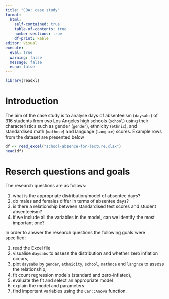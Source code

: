 ```yaml
---
title: "CDA: case study"
format: 
  html:
    self-contained: true
    table-of-contents: true
    number-sections: true
    df-print: kable
editor: visual
execute: 
  eval: true
  warning: false
  message: false
  echo: false
---
```


```r
library(readxl)
```

# Introduction

The aim of the case study is to analyse days of absenteeism (`daysabs`) of 316 students from two Los Angeles high schools (`school`) using their characteristics such as gender (`gender`), ethnicity (`ethnic`), and standardised math (`mathnce`) and language (`langnce`) scores. Example rows from the dataset are presented below

```r
df <- read_excel("school-absence-for-lecture.xlsx")
head(df)
```

# Reserch questions and goals

The research questions are as follows:

1.  what is the appropriate distribution/model of absentee days?
2.  do males and females differ in terms of absentee days?
3.  is there a relationship between standardised test scores and student absenteeism?
4.  if we include all the variables in the model, can we identify the most important one?

In order to answer the research questions the following goals were specified:

1.  read the Excel file
2.  visualise `daysabs` to assess the distribution and whether zero inflation occurs,
3.  plot `daysabs` by `gender`, `ethnicity`, `school`, `mathnce` and `langnce` to assess the relationship,
4.  fit count regression models (standard and zero-inflated),
5.  evaluate the fit and select an appropriate model
6.  explain the model and parameters
7.  find important variables using the `Car::Anova` function.
